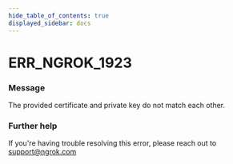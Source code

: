 ```yaml
---
hide_table_of_contents: true
displayed_sidebar: docs
---
```



# ERR_NGROK_1923

### Message

The provided certificate and private key do not match each other.

<ErrorDetails error="err_ngrok_1923" />

### Further help

If you're having trouble resolving this error, please reach out to [support@ngrok.com](mailto:support@ngrok.com?subject=Help%20with%20ERR_NGROK_1923)
